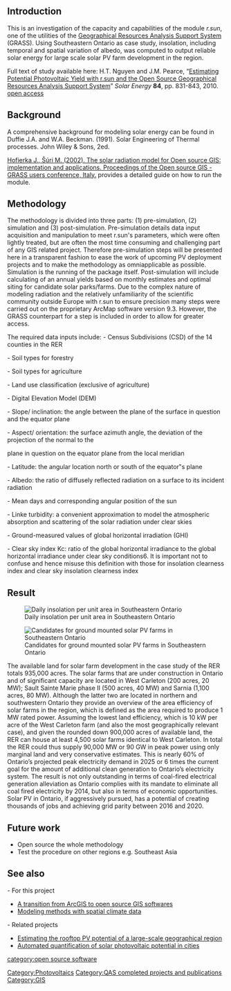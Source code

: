 {{QASpage}}

==Introduction==

This is an investigation of the capacity and capabilities of the module ''r.sun'', one of the utilities of the [[Geographical Resources Analysis Support System]] (GRASS). Using Southeastern Ontario as case study, insolation, including temporal and spatial variation of albedo, was computed to output reliable solar energy for large scale solar PV farm development in the region.

Full text of study available here: H.T. Nguyen and J.M. Pearce, “[http://dx.doi.org/10.1016/j.solener.2010.02.009 Estimating Potential Photovoltaic Yield with r.sun and the Open Source Geographical Resources Analysis Support System]” ''Solar Energy'' '''84''', pp. 831-843, 2010. [http://mtu.academia.edu/JoshuaPearce/Papers/1540702/Estimating_Potential_Photovoltaic_Yield_with_r.sun_and_the_Open_Source_Geographical_Resources_Analysis_Support_System open access]

==Background==

A comprehensive background for modeling solar energy can be found in Duffie J.A. and W.A. Beckman. (1991). Solar Engineering of Thermal processes. John Wiley & Sons, 2ed.

[http://citeseerx.ist.psu.edu/viewdoc/download?doi=10.1.1.19.9831&rep=rep1&type=pdf Hofierka J., Šúri M. (2002). The solar radiation model for Open source GIS: implementation and applications. Proceedings of the Open source GIS - GRASS users conference, Italy.] provides a detailed guide on how to run the module.

==Methodology==

The methodology is divided into three parts: (1) pre-simulation, (2) simulation and
(3) post-simulation. Pre-simulation details data input acquisition and manipulation to meet r.sun's
parameters, which were often lightly treated, but are often the most time consuming and challenging
part of any GIS related project. Therefore pre-simulation steps will be presented here in a transparent
fashion to ease the work of upcoming PV deployment projects and to make the methodology as omniapplicable
as possible. Simulation is the running of the package itself. Post-simulation will include
calculating of an annual yields based on monthly estimates and optimal siting for candidate solar
parks/farms. Due to the complex nature of modeling radiation and the relatively unfamiliarity of the
scientific community outside Europe with r.sun to ensure precision many steps were carried out on the proprietary ArcMap software version 9.3. However, the GRASS counterpart for a step is included in order to allow for greater access.

The required data inputs include:
- Census Subdivisions (CSD) of the 14 counties in the RER

- Soil types for forestry

- Soil types for agriculture

- Land use classification (exclusive of agriculture)

- Digital Elevation Model (DEM)

- Slope/ inclination: the angle between the plane of the surface in question and the equator plane

- Aspect/ orientation: the surface azimuth angle, the deviation of the projection of the normal to the

plane in question on the equator plane from the local meridian

- Latitude: the angular location north or south of the equator‟s plane

- Albedo: the ratio of diffusely reflected radiation on a surface to its incident radiation

- Mean days and corresponding angular position of the sun

- Linke turbidity: a convenient approximation to model the atmospheric absorption and scattering
of the solar radiation under clear skies

- Ground-measured values of global horizontal irradiation (GHI)

- Clear sky index Kc: ratio of the global horizontal irradiance to the global horizontal irradiance
under clear sky conditions6. It is important not to confuse and hence misuse this definition with
those for insolation clearness index and clear sky insolation clearness index

==Result==
[[File:Daily insolation per unit area in Southeastern Ontario.jpg|thumb| Daily insolation per unit area in Southeastern Ontario]]

[[File:Candidates for ground mounted solar PV farms in Southeastern Ontario.jpg|thumb|Candidates for ground mounted solar PV farms in Southeastern Ontario]]

The available land for solar farm development in the case study of the RER totals 935,000 acres. The
solar farms that are under construction in Ontario and of significant capacity are located in West
Carleton (200 acres, 20 MW); Sault Sainte Marie phase II (500 acres, 40 MW) and Sarnia (1,100
acres, 80 MW). Although the latter two are located in northern and southwestern Ontario they provide
an overview of the area efficiency of solar farms in the region, which is defined as the area required to
produce 1 MW rated power. Assuming the lowest land efficiency, which is 10 kW per acre of the West
Carleton farm (and also the most geographically relevant case), and given the rounded down 900,000
acres of available land, the RER can house at least 4,500 solar farms identical to West Carleton. In total
the RER could thus supply 90,000 MW or 90 GW in peak power using only marginal land and very
conservative estimates. This is nearly 60% of Ontario’s projected peak electricity demand in 2025
or 6 times the current goal for the amount of additional clean generation to Ontario’s electricity
system. The result is not only outstanding in terms of coal-fired electrical generation alleviation as
Ontario complies with its mandate to eliminate all coal fired electricity by 2014, but also in terms
of economic opportunities. Solar PV in Ontario, if aggressively pursued, has a potential of creating
thousands of jobs and achieving grid parity between 2016 and 2020.

==Future work==
* Open source the whole methodology
* Test the procedure on other regions e.g. Southeast Asia

== See also==
- For this project
* [[A transition from ArcGIS to open source GIS softwares]]
* [[Modeling methods with spatial climate data]]
- Related projects
* [[Estimating the rooftop PV potential of a large-scale geographical region]]
* [[Automated quantification of solar photovoltaic potential in cities]]

[[category:open source software]]
[[Category:Photovoltaics]]
[[Category:QAS completed projects and publications]]
[[Category:GIS]]